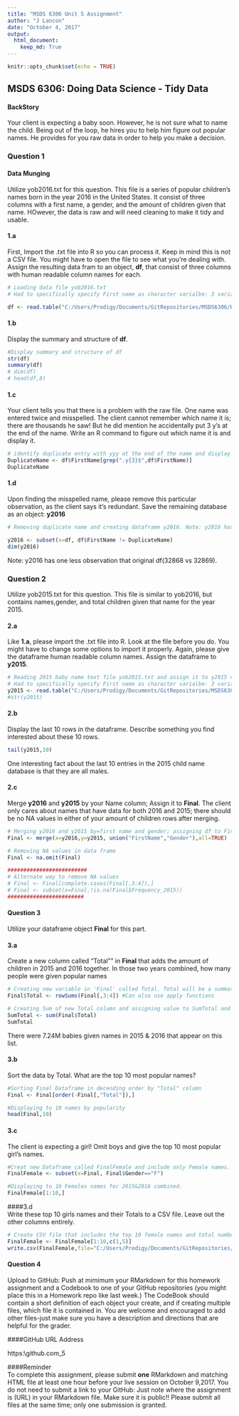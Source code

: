 ```yaml
---
title: "MSDS 6306 Unit 5 Assignment"
author: "J Lancon"
date: "October 4, 2017"
output: 
  html_document:
    keep_md: True
---
```


```r
knitr::opts_chunk$set(echo = TRUE)
```
## MSDS 6306: Doing Data Science - Tidy Data

#### BackStory  
Your client is expecting a baby soon. However, he is not sure what to name the child. Being out of the loop, he hires you to help him figure out popular names.  He provides for you raw data in order to help you make a decision.  

### Question 1  
#### **Data Munging**  
Utilize yob2016.txt for this question. This file is a series of popular children's names born in the year 2016 in the United States. It consist of three columns with a first name, a gender, and the amount of children given that name.  HOwever, the data is raw and will need cleaning to make it tidy and usable.  

#### 1.a  
First, Import the .txt file into R so you can process it. Keep in mind this is not a CSV file. You might have to open the file to see what you're dealing with. Assign the resulting data fram to an object, **df**, that consist of three columns with human readable column names for each.
```r
# Loading data file yob2016.txt
# Had to specifically specify First name as character varialbe: 3 variables[FirstName Gender Frequency] and 32869 observations

df <- read.table("C:/Users/Prodigy/Documents/GitRepositories/MSDS6306/Homework/Unit_5/yob2016.txt",sep=";",col.names=c("FirstName","Gender","Frequency_2016"),as.is="FirstName")

```
#### 1.b
Display the summary and structure of **df**.
```r
#Display summary and structure of df
str(df)
summary(df)
# dim(df)
# head(df,8)
```

#### 1.c  
Your client tells you that there is a problem with the raw file. One name was entered twice and misspelled.  The client cannot remember which name it is; there are thousands he saw! But he did mention he accidentally put 3 y's at the end of the name.  Write an R command to figure out which name it is and display it.
```r
# identify duplicate entry with yyy at the end of the name and display it.
DuplicateName <- df$FirstName[grep(".y{3}$",df$FirstName)]
DuplicateName
```

#### 1.d  
Upon finding the misspelled name, please remove this particular observation, as the client says it's redundant. Save the remaining database as an object: **y2016**
```r
# Removing duplicate name and creating dataframe y2016. Note: y2016 has one less observation: 32868

y2016 <- subset(x=df, df$FirstName != DuplicateName)
dim(y2016)

```
Note: y2016 has one less observation that original df(32868 vs 32869).  

### Question 2
Utilize yob2015.txt for this question. This file is similar to yob2016, but contains names,gender, and total children given that name for the year 2015.

#### 2.a
Like **1.a**, please import the .txt file into R. Look at the file before you do. You might have to change some options to import it properly. Again, please give the dataframe human readable column names. Assign the dataframe to **y2015**.
```r
# Reading 2015 baby name text file yob2015.txt and assign it to y2015 data frame;
# Had to specifically specify First name as character varialbe: 3 variables[FirstName Gender Frequency_2015] and 33063 observations
y2015 <- read.table("C:/Users/Prodigy/Documents/GitRepositories/MSDS6306/Homework/Unit_5/yob2015.txt",sep=",",col.names=c("FirstName","Gender","Frequency_2015"),as.is="FirstName")
#str(y2015)
```
#### 2.b
Display the last 10 rows in the dataframe. Describe something you find interested about these 10 rows.
```r
tail(y2015,10)
```
One interesting fact about the last 10 entries in the 2015 child name database is that they are all males.  

#### 2.c
Merge **y2016** and **y2015** by your Name column; Assign it to **Final**. The client only cares about names that have data for both 2016 and 2015; there should be no NA values in either of your amount of children rows after merging.
```r

# Merging y2016 and y2015 by=first name and gender; assigning df to Final
Final <- merge(x=y2016,y=y2015, union("FirstName","Gender"),all=TRUE)

# Removing NA values in data frame 
Final <- na.omit(Final)

#########################
# Alternate way to remove NA values
# Final <- Final[complete.cases(Final[,3:4]),]
# Final <- subset(x=Final,!is.na(Final$Frequency_2015))
########################
```

#### Question 3
Utilize your dataframe object **Final** for this part.  

#### 3.a
Create a new column called "Total"" in **Final** that adds the amount of children in 2015 and 2016 together. In those two years combined, how many people were given popular names
```r
# Creating new variable in 'Final' called Total. Total will be a summation of Frequency_2015 and Frequency_2016 
Final$Total <- rowSums(Final[,3:4]) #Can also use apply functions

# Creating Sum of new Total column and assigning value to SumTotal and displaying value.
SumTotal <- sum(Final$Total)
SumTotal
```
There were 7.24M babies given names in 2015 & 2016 that appear on this list.  

#### 3.b
Sort the data by Total. What are the top 10 most popular names?  
```r
#Sorting Final Dataframe in decending order by "Total" column
Final <- Final[order(-Final[,"Total"]),]

#Displaying to 10 names by popularity
head(Final,10)
```

#### 3.c
The client is expecting a girl! Omit boys and give the top 10 most popular girl's names.  

```r

#Creat new Dataframe called FinalFemale and include only Female names.
FinalFemale <- subset(x=Final, Final$Gender=="F")

#Displaying to 10 Females names for 2015&2016 combined.
FinalFemale[1:10,]
```


####3.d  
Write these top 10 girls names and their Totals to a CSV file. Leave out the other columns entirely.
```r

# Create CSV file that includes the top 10 female names and total number frequency only. Naming file Most_Popular_Female_Names.csv
FinalFemale <- FinalFemale[1:10,c(1,5)]
write.csv(FinalFemale,file="C:/Users/Prodigy/Documents/GitRepositories/MSDS6306/Homework/Unit_5/Most_Popular_Female_Names.csv", row.names = FALSE)
```

#### Question 4
Upload to GitHub: Push at mimimum your RMarkdown for this homework assignment and a Codebook to one of your GitHub repositories (you might place this in a Homework repo like last week.)  The CodeBook should contain a short definition of each object your create, and if creating multiple files, which file it is contained in. You are welcome and encouraged to add other files-just make sure you have a description and directions that are helpful for the grader.

####GitHub URL Address  

https:\\github.com\jlancon\MSDS6306\tree\master\Homework\Unit_5

  
####Reminder  
To complete this assignment, please submit **one** RMarkdown and matching HTML file at least one hour before your live session on October 9,2017. You do not need to submit a link to your GitHub: Just note where the assignment is (URL) in your RMarkdown file.  Make sure it is public!! Please submit all files at the same time; only one submission is granted.





